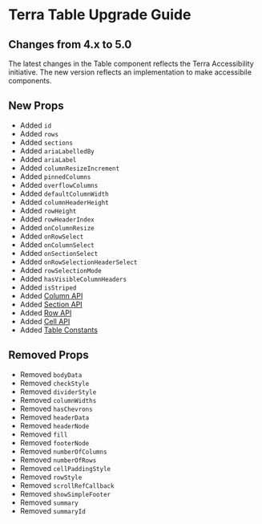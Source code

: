 
<Badge />

# Terra Table Upgrade Guide

## Changes from 4.x to 5.0

The latest changes in the Table component reflects the Terra Accessibility initiative. The new version reflects an implementation to make accessibile components.

## New Props

* Added `id`
* Added `rows`
* Added `sections`
* Added `ariaLabelledBy`
* Added `ariaLabel`
* Added `columnResizeIncrement`
* Added `pinnedColumns`
* Added `overflowColumns`
* Added `defaultColumnWidth`
* Added `columnHeaderHeight`
* Added `rowHeight`
* Added `rowHeaderIndex`
* Added `onColumnResize`
* Added `onRowSelect`
* Added `onColumnSelect`
* Added `onSectionSelect`
* Added `onRowSelectionHeaderSelect`
* Added `rowSelectionMode`
* Added `hasVisibleColumnHeaders`
* Added `isStriped`
* Added [Column API](/components/cerner-terra-framework-docs/table/about#column)
* Added [Section API](/components/cerner-terra-framework-docs/table/about#section)
* Added [Row API](/components/cerner-terra-framework-docs/table/about#row)
* Added [Cell API](/components/cerner-terra-framework-docs/table/about#cell)
* Added [Table Constants](/components/cerner-terra-framework-docs/table/about#table-constants)

## Removed Props
* Removed `bodyData`
* Removed `checkStyle`
* Removed `dividerStyle`
* Removed `columnWidths`
* Removed `hasChevrons`
* Removed `headerData`
* Removed `headerNode`
* Removed `fill`
* Removed `footerNode`
* Removed `numberOfColumns`
* Removed `numberOfRows`
* Removed `cellPaddingStyle`
* Removed `rowStyle`
* Removed `scrollRefCallback`
* Removed `showSimpleFooter`
* Removed `summary`
* Removed `summaryId`
